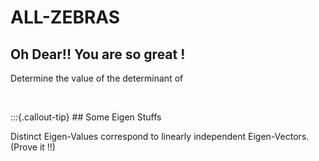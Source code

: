 # ALL-ZEBRAS

:::{.callout-tip}
## Oh Dear!! You are so great !

Determine the value of the determinant of
\begin{vmatrix}\gcd (1,1)&\gcd (1,2)&\cdots &\gcd (1,n)\\\gcd (2,1)&\gcd (2,2)&\cdots &\gcd (2,n)\\\vdots&\vdots&\ddots&\vdots\\\gcd (n,1)&\gcd (n,2)&\cdots &\gcd (n,n)\end{vmatrix}\
:::

:::{.callout-tip}
## Some Eigen Stuffs 

Distinct Eigen-Values correspond to linearly independent Eigen-Vectors.(Prove it !!)
    
